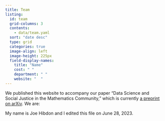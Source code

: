 ```yaml
---
title: Team
listing:
  id: team
  grid-columns: 3
  contents: 
    - data/team.yaml
  sort: "date desc"
  type: grid
  categories: true
  image-align: left
  image-height: 225px
  field-display-names:
    title: "Name"
    cost: " "
    department: " "
    website: "  "
---
```


We published this website to accompany our paper "Data Science and Social Justice in the Mathematics Community," which is currently [a preprint on arXiv](https://arxiv.org/abs/2303.09282). We are: 

::: {#team}
:::   

My name is Joe Hibdon and I edited this file on June 28, 2023.
      
